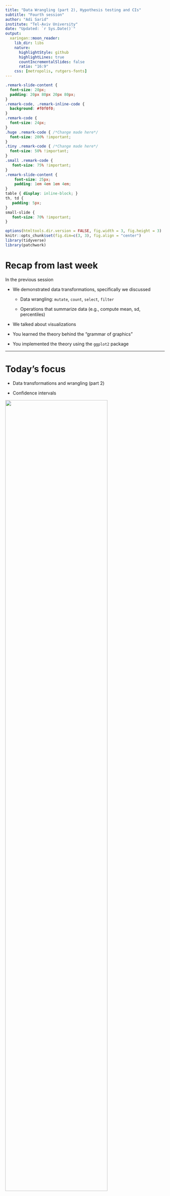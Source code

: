 ```yaml
---
title: "Data Wrangling (part 2), Hypothesis testing and CIs"
subtitle: "Fourth session"
author: "Adi Sarid"
institute: "Tel-Aviv University"
date: "Updated: `r Sys.Date()`"
output:
  xaringan::moon_reader:
    lib_dir: libs
    nature:
      highlightStyle: github
      highlightLines: true
      countIncrementalSlides: false
      ratio: "16:9"
    css: [metropolis, rutgers-fonts]
---
```


```css
.remark-slide-content {
  font-size: 28px;
  padding: 20px 80px 20px 80px;
}
.remark-code, .remark-inline-code {
  background: #f0f0f0;
}
.remark-code {
  font-size: 24px;
}
.huge .remark-code { /*Change made here*/
  font-size: 200% !important;
}
.tiny .remark-code { /*Change made here*/
  font-size: 50% !important;
}
.small .remark-code {
   font-size: 75% !important;
}
.remark-slide-content {
    font-size: 25px;
    padding: 1em 4em 1em 4em;
}
table { display: inline-block; }
th, td {
   padding: 5px;
}
small-slide {
   font-size: 70% !important;
}
```

```r
options(htmltools.dir.version = FALSE, fig.width = 3, fig.height = 3)
knitr::opts_chunk$set(fig.dim=c(3, 3), fig.align = "center")
library(tidyverse)
library(patchwork)
```


# Recap from last week 

In the previous session

   * We demonstrated data transformations, specifically we discussed
   
      * Data wrangling: `mutate`, `count`, `select`, `filter`
   
      * Operations that summarize data (e.g., compute mean, sd, percentiles)
   
   * We talked about visualizations
   
   * You learned the theory behind the "grammar of graphics"
   
   * You implemented the theory using the `ggplot2` package

---

# Today's focus 

   * Data transformations and wrangling (part 2)
   
   * Confidence intervals

<img src="environmental-data-science-r4ds-general.png" width="80%" height="auto">

Source: Illustrations by [Allison Horst](https://github.com/allisonhorst/stats-illustrations)


---

# What we will do today

   * Complete some missing pieces related to data transformations and wrangling
   
      * Changing the data representation (changing long to wide formats or vice verse)
      
      * Merging (joining) data sets
      

---

# Conceptual map of basic tidyverse operations

<img src="tidyverse_conceptual.png" width="80%" height="auto">

---

# Changing the data representation (long vs. wide)

Very often you will be required to change the data representation, from wide to long format (or vice verse).

   * This is called pivoting, and you can use `pivot_longer` or `pivot_wider`
   * Especially useful when plotting with `ggplot2` which we discussed last week

See `lectures/02-Data-Transformations-and-Wrangling.R` under "changing the data representation (long vs. wide)".

<img src="tidyr_spread_gather.png" width="20%" height="auto">

---

# Joining data sets (combine tables)

Sometimes we have multiple sources of data, and we need to join them, or add them to one another

   * Joining = Combining variables, adding new columns using shared key variables (`left_join`, `right_join`, `full_join`)
   * Binding = Combining cases, adding new rows from another source, which has the same variables (`bind_rows`)
   
Exercise in file `lectures/02-Data-Transformations-and-Wrangling.R` under "Joining data sets (combine tables)".

---

# Summarising exercise

In this exercise you will implement pivoting and joining data sets on the [Himalayan Climbing Expeditions](https://github.com/rfordatascience/tidytuesday/blob/master/data/2020/2020-09-22/readme.md).

   * Solve exercises 5-6 [here](https://github.com/adisarid/intro_statistics_R_TAU_Workshop/blob/main/labs/Tidying%20Himalayan%20Climbing%20Expeditions/02-Data-Transformations-and-Wrangling-Himalayan-Exercise.R)

---

class: small

# Modelling: Confidence Intervals

   * Sometimes in statistics point estimates (e.g., mean, median) are not enough.
   
   * When we sample, it is unlikely that we will reach the exact parameter value
   
   * As the sample increases accuracy improves; but

--
   
   * Sometimes we are interested in a *Confidence Interval*
   
   * An interval of the form $\hat{\Theta}_l < \theta < \hat{\Theta}_u$ where 

--
   
   * The lower and upper bounds $\hat{\Theta}_l, \hat{\Theta}_u$ depend on the statistic $\hat{\Theta}$

--

In a probabilistic notation, we are looking for $\hat{\Theta}_l, \hat{\Theta}_u$ such that:

$$P(\hat{\Theta}_l < \theta < \hat{\Theta}_u) = 1-\alpha$$

For $\alpha\in(0,1)$. For example, when we set $\alpha=0.05$, we call this a 95% confidence interval for $\theta$.

---

# Motivation (example) road trippin' (1/3)

   * Let's say we're planning a logistic operation 
   
--
   
   * We need to be in a specific place at a specific time

--
   
   * We must not be late, but we can be a little early

--

   * When should we depart?

---

# Motivation (example) road trippin' (2/3)

Waze is cool, but... [https://www.waze.com/livemap](https://www.waze.com/livemap)

   * Not very robust for advance planning

   * Specifically, we're only seeing a point estimate (average arrival time?) and not the distribution
   
   * It's not that accurate either (30min to TLV in the rush hour?)
   
.image-50[
![](images/waze_not_accurate.jpg)
]

---

class: small-slide

# Motivation (example) road trippin' (3/3)

.small-slide[
Assume we have Waze's raw data (needs to be **focused on the relevant time**, unbiased sample). We can compute a confidence interval.
]
.small[
```r
set.seed(0)
drive_time <- tibble(duration = rexp(100, rate = 1/65))
# the rate is 1/65 cars per min. It means that it takes 65 minutes to get through
```
]
.right-plot[
```r
ggplot(drive_time, aes(x = duration)) +
   geom_histogram(bins = 15) +
   theme_bw()
```
]
.small[
```r
t.test(drive_time$duration, 
       alternative = "two.sided", 
       mu = mean(drive_time$duration))
```
]

To be 95% sure, we need to plan for **80 minutes' drive**.

---

# A confidence interval using t.test

We are looking for a confidence interval to the mean, and the variance is unknown.

Three situations:

   * One sample t-test
   * Unpaired two sample t-test
   * Paired two sample t-test

Demonstration in `lectures/04-Confidence-Intervals-and-Hypothesis-Tests.R`.

---

# One sided versus two sided confidence intervals - illlustration

.tiny[
```r
normal_dist <- tibble(z = seq(-5,5,0.01)) %>% 
   mutate(density = dnorm(z),
          cumulative = pnorm(z))
two_sided <- ggplot(normal_dist, aes(x = z, y = density)) + 
   geom_line(size = 1) + geom_area(data = normal_dist %>% 
                                      filter(cumulative <= 0.975 & cumulative >= 0.025), 
                                   fill = "#1b9e77") +
   theme_bw() + ggtitle("Two sided 95% c.i")
one_sided_less <- ggplot(normal_dist, aes(x = z, y = density)) + 
   geom_line(size = 1) + geom_area(data = normal_dist %>% filter(cumulative <= 0.95), 
                                   fill = "#d95f02") +
   theme_bw() + ggtitle("One sided 95% c.i (less than)")
two_sided + one_sided_less
```
]

---

# One sided versus two sided (in the example)

**Discussion**: 

   * In the example of drive duration what type of confidence interval would you use? why?
      * Two sided  /  One sided $\mu\leq C_L$  /  One sided $\mu\geq C_U$
      
.tiny[
```r
t.test(drive_time$duration, alternative = "two.sided", mu = mean(drive_time$duration))
t.test(drive_time$duration, alternative = "less", mu = mean(drive_time$duration))
```
]

---

# Confidence interval for a population proportion

A common use of confidence intervals is for polling (survey results). 

Who are you going to vote for in the next election?

--

   * This is the third consecutive time I'm using this example and it's still relevant(!)

   * Let's say there is a candidate B.
   
   * Survey results with $n=500$ show that $\hat{p}=200/500=40\%$. 
   
   * Would B cross the 50% threshold?
   
--

In essense we are dealing with a population proportion (the proportion of B's voters in the gen. pop.).

---

# Would B be prime minister?

We can use a one-sided 95% confidence interval $\alpha = 0.05$ to see if B surpasses the 50%.

```r
binom.test(x = 200, n = 500, p = 0.5, alternative = "less")
```

Think! why did we choose `alternative="less"`?

---

# Variance confidence intervals

   * Similarly to the confidence intervals we used for two means, we can use a confidence interval to compare the variance of two samples
   
   * The function is called `var.test`
   
   * Since our test relates to the ratio, we are interested to see if 1 is in our confidence interval

---

# Exercise

See in `labs/IPF power lifts - confidence intervals/04-Confidence-Intervals.R`, also available [here](https://github.com/adisarid/intro_statistics_R_TAU_Workshop/blob/main/labs/IPF%20power%20lifts%20-%20confidence%20intervals/04-Confidence-Intervals.R).

---

# Wrap up

   * We have seen a lot of tidyverse basics for data transformations and wrangling
   
      * Focusing on summarizing functions, pivoting
   
   * You experienced the various functions using the Himalayan Climbing Expeditions data set from the tidytuesday repository
   
   * We discussed confidence intervals (using t.test, binom.test, and var.test)
   
   * Next week we will discuss hypothesis tests and linear regression